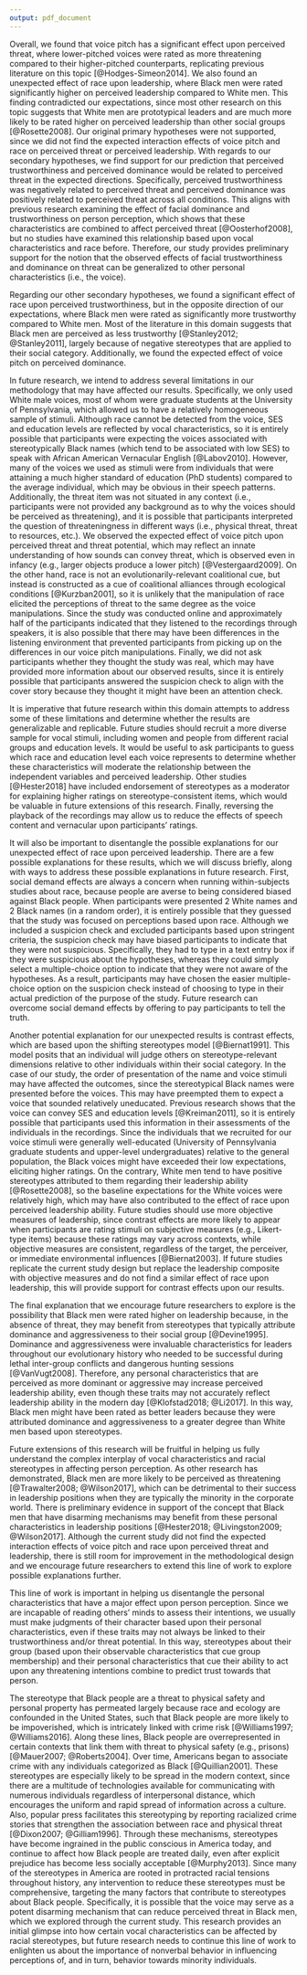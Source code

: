 ```yaml
---
output: pdf_document
---
```

Overall, we found that voice pitch has a significant effect upon perceived threat, where lower-pitched voices were rated as more threatening compared to their higher-pitched counterparts, replicating previous literature on this topic [@Hodges-Simeon2014]. We also found an unexpected effect of race upon leadership, where Black men were rated significantly higher on perceived leadership compared to White men. This finding contradicted our expectations, since most other research on this topic suggests that White men are prototypical leaders and are much more likely to be rated higher on perceived leadership than other social groups [@Rosette2008]. Our original primary hypotheses were not supported, since we did not find the expected interaction effects of voice pitch and race on perceived threat or perceived leadership. With regards to our secondary hypotheses, we find support for our prediction that perceived trustworthiness and perceived dominance would be related to perceived threat in the expected directions. Specifically, perceived trustworthiness was negatively related to perceived threat and perceived dominance was positively related to perceived threat across all conditions. This aligns with previous research examining the effect of facial dominance and trustworthiness on person perception, which shows that these characteristics are combined to affect perceived threat [@Oosterhof2008], but no studies have examined this relationship based upon vocal characteristics and race before. Therefore, our study provides preliminary support for the notion that the observed effects of facial trustworthiness and dominance on threat can be generalized to other personal characteristics (i.e., the voice).

Regarding our other secondary hypotheses, we found a significant effect of race upon perceived trustworthiness, but in the opposite direction of our expectations, where Black men were rated as significantly more trustworthy compared to White men. Most of the literature in this domain suggests that Black men are perceived as less trustworthy [@Stanley2012; @Stanley2011], largely because of negative stereotypes that are applied to their social category. Additionally, we found the expected effect of voice pitch on perceived dominance. 

In future research, we intend to address several limitations in our methodology that may have affected our results. Specifically, we only used White male voices, most of whom were graduate students at the University of Pennsylvania, which allowed us to have a relatively homogeneous sample of stimuli. Although race cannot be detected from the voice, SES and education levels are reflected by vocal characteristics, so it is entirely possible that participants were expecting the voices associated with stereotypically Black names (which tend to be associated with low SES) to speak with African American Vernacular English [@Labov2010]. However, many of the voices we used as stimuli were from individuals that were attaining a much higher standard of education (PhD students) compared to the average individual, which may be obvious in their speech patterns. Additionally, the threat item was not situated in any context (i.e., participants were not provided any background as to why the voices should be perceived as threatening), and it is possible that participants interpreted the question of threateningness in different ways (i.e., physical threat, threat to resources, etc.). We observed the expected effect of voice pitch upon perceived threat and threat potential, which may reflect an innate understanding of how sounds can convey threat, which is observed even in infancy (e.g., larger objects produce a lower pitch) [@Vestergaard2009]. On the other hand, race is not an evolutionarily-relevant coalitional cue, but instead is constructed as a cue of coalitional alliances through ecological conditions [@Kurzban2001], so it is unlikely that the manipulation of race elicited the perceptions of threat to the same degree as the voice manipulations. Since the study was conducted online and approximately half of the participants indicated that they listened to the recordings through speakers, it is also possible that there may have been differences in the listening environment that prevented participants from picking up on the differences in our voice pitch manipulations. Finally, we did not ask participants whether they thought the study was real, which may have provided more information about our observed results, since it is entirely possible that participants answered the suspicion check to align with the cover story because they thought it might have been an attention check.

It is imperative that future research within this domain attempts to address some of these limitations and determine whether the results are generalizable and replicable. Future studies should recruit a more diverse sample for vocal stimuli, including women and people from different racial groups and education levels. It would be useful to ask participants to guess which race and education level each voice represents to determine whether these characteristics will moderate the relationship between the independent variables and perceived leadership. Other studies [@Hester2018] have included endorsement of stereotypes as a moderator for explaining higher ratings on stereotype-consistent items, which would be valuable in future extensions of this research. Finally, reversing the playback of the recordings may allow us to reduce the effects of speech content and vernacular upon participants' ratings.

It will also be important to disentangle the possible explanations for our unexpected effect of race upon perceived leadership. There are a few possible explanations for these results, which we will discuss briefly, along with ways to address these possible explanations in future research. First, social demand effects are always a concern when running within-subjects studies about race, because people are averse to being considered biased against Black people. When participants were presented 2 White names and 2 Black names (in a random order), it is entirely possible that they guessed that the study was focused on perceptions based upon race. Although we included a suspicion check and excluded participants based upon stringent criteria, the suspicion check may have biased participants to indicate that they were not suspicious. Specifically, they had to type in a text entry box if they were suspicious about the hypotheses, whereas they could simply select a multiple-choice option to indicate that they were not aware of the hypotheses. As a result, participants may have chosen the easier multiple-choice option on the suspicion check instead of choosing to type in their actual prediction of the purpose of the study. Future research can overcome social demand effects by offering to pay participants to tell the truth. 

Another potential explanation for our unexpected results is contrast effects, which are based upon the shifting stereotypes model [@Biernat1991]. This model posits that an individual will judge others on stereotype-relevant dimensions relative to other individuals within their social category. In the case of our study, the order of presentation of the name and voice stimuli may have affected the outcomes, since the stereotypical Black names were presented before the voices. This may have preempted them to expect a voice that sounded relatively uneducated. Previous research shows that the voice can convey SES and education levels [@Kreiman2011], so it is entirely possible that participants used this information in their assessments of the individuals in the recordings. Since the individuals that we recruited for our voice stimuli were generally well-educated (University of Pennsylvania graduate students and upper-level undergraduates) relative to the general population, the Black voices might have exceeded their low expectations, eliciting higher ratings. On the contrary, White men tend to have positive stereotypes attributed to them regarding their leadership ability [@Rosette2008], so the baseline expectations for the White voices were relatively high, which may have also contributed to the effect of race upon perceived leadership ability. Future studies should use more objective measures of leadership, since contrast effects are more likely to appear when participants are rating stimuli on subjective measures (e.g., Likert-type items) because these ratings may vary across contexts, while objective measures are consistent, regardless of the target, the perceiver, or immediate environmental influences [@Biernat2003]. If future studies replicate the current study design but replace the leadership composite with objective measures and do not find a similar effect of race upon leadership, this will provide support for contrast effects upon our results.

The final explanation that we encourage future researchers to explore is the possibility that Black men were rated higher on leadership because, in the absence of threat, they may benefit from stereotypes that typically attribute dominance and aggressiveness to their social group [@Devine1995]. Dominance and aggressiveness were invaluable characteristics for leaders throughout our evolutionary history who needed to be successful during lethal inter-group conflicts and dangerous hunting sessions [@VanVugt2008]. Therefore, any personal characteristics that are perceived as more dominant or aggressive may increase perceived leadership ability, even though these traits may not accurately reflect leadership ability in the modern day [@Klofstad2018; @Li2017]. In this way, Black men might have been rated as better leaders because they were attributed dominance and aggressiveness to a greater degree than White men based upon stereotypes. 

Future extensions of this research will be fruitful in helping us fully understand the complex interplay of vocal characteristics and racial stereotypes in affecting person perception. As other research has demonstrated, Black men are more likely to be perceived as threatening [@Trawalter2008; @Wilson2017], which can be detrimental to their success in leadership positions when they are typically the minority in the corporate world. There is preliminary evidence in support of the concept that Black men that have disarming mechanisms may benefit from these personal characteristics in leadership positions [@Hester2018; @Livingston2009; @Wilson2017]. Although the current study did not find the expected interaction effects of voice pitch and race upon perceived threat and leadership, there is still room for improvement in the methodological design and we encourage future researchers to extend this line of work to explore possible explanations further.

This line of work is important in helping us disentangle the personal characteristics that have a major effect upon person perception. Since we are incapable of reading others' minds to assess their intentions, we usually must make judgments of their character based upon their personal characteristics, even if these traits may not always be linked to their trustworthiness and/or threat potential. In this way, stereotypes about their group (based upon their observable characteristics that cue group membership) and their personal characteristics that cue their ability to act upon any threatening intentions combine to predict trust towards that person.

The stereotype that Black people are a threat to physical safety and personal property has permeated largely because race and ecology are confounded in the United States, such that Black people are more likely to be impoverished, which is intricately linked with crime risk [@Williams1997; @Williams2016]. Along these lines, Black people are overrepresented in certain contexts that link them with threat to physical safety (e.g., prisons) [@Mauer2007; @Roberts2004]. Over time, Americans began to associate crime with any individuals categorized as Black [@Quillian2001]. These stereotypes are especially likely to be spread in the modern context, since there are a multitude of technologies available for communicating with numerous individuals regardless of interpersonal distance, which encourages the uniform and rapid spread of information across a culture. Also, popular press facilitates this stereotyping by reporting racialized crime stories that strengthen the association between race and physical threat [@Dixon2007; @Gilliam1996]. Through these mechanisms, stereotypes have become ingrained in the public conscious in America today, and continue to affect how Black people are treated daily, even after explicit prejudice has become less socially acceptable [@Murphy2013]. Since many of the stereotypes in America are rooted in protracted racial tensions throughout history, any intervention to reduce these stereotypes must be comprehensive, targeting the many factors that contribute to stereotypes about Black people. Specifically, it is possible that the voice may serve as a potent disarming mechanism that can reduce perceived threat in Black men, which we explored through the current study. This research provides an initial glimpse into how certain vocal characteristics can be affected by racial stereotypes, but future research needs to continue this line of work to enlighten us about the importance of nonverbal behavior in influencing perceptions of, and in turn, behavior towards minority individuals.
